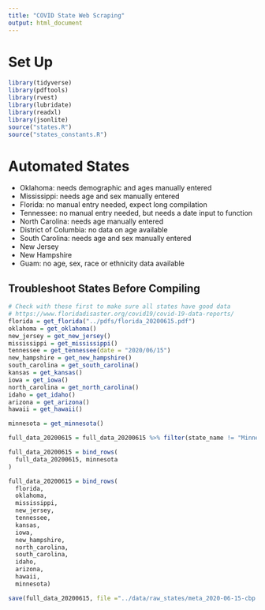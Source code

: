 ```yaml
---
title: "COVID State Web Scraping"
output: html_document
---
```


# Set Up

```r
library(tidyverse)
library(pdftools)
library(rvest)
library(lubridate)
library(readxl)
library(jsonlite)
source("states.R")
source("states_constants.R")
```

# Automated States

- Oklahoma: needs demographic and ages manually entered
- Mississippi: needs age and sex manually entered
- Florida: no manual entry needed, expect long compilation
- Tennessee: no manual entry needed, but needs a date input to function
- North Carolina: needs age manually entered
- District of Columbia: no data on age available
- South Carolina: needs age and sex manually entered
- New Jersey
- New Hampshire
- Guam: no age, sex, race or ethnicity data available

## Troubleshoot States Before Compiling

```r
# Check with these first to make sure all states have good data
# https://www.floridadisaster.org/covid19/covid-19-data-reports/
florida = get_florida("../pdfs/florida_20200615.pdf")
oklahoma = get_oklahoma()
new_jersey = get_new_jersey()
mississippi = get_mississippi()
tennessee = get_tennessee(date = "2020/06/15")
new_hampshire = get_new_hampshire()
south_carolina = get_south_carolina()
kansas = get_kansas()
iowa = get_iowa()
north_carolina = get_north_carolina()
idaho = get_idaho()
arizona = get_arizona()
hawaii = get_hawaii()

minnesota = get_minnesota()
```

```r
full_data_20200615 = full_data_20200615 %>% filter(state_name != "Minnesota")

full_data_20200615 = bind_rows(
  full_data_20200615, minnesota
)
```

```r
full_data_20200615 = bind_rows(
  florida,
  oklahoma,
  mississippi,
  new_jersey,
  tennessee,
  kansas,
  iowa,
  new_hampshire,
  north_carolina,
  south_carolina,
  idaho,
  arizona,
  hawaii,
  minnesota)

save(full_data_20200615, file ="../data/raw_states/meta_2020-06-15-cbp.rda")
```




